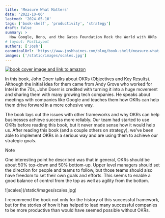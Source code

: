 ```yaml
---
title: 'Measure What Matters'
date: '2022-10-06'
lastmod: '2024-05-10'
tags: ['book-shelf', 'productivity', 'strategy']
draft: false
summary: >
  How Google, Bono, and the Gates Foundation Rock the World with OKRs
# layout: PostLayout
authors: ['Josh']
canonicalUrl: 'https://www.joshhaines.com/blog/book-shelf/measure-what-matters'
images: ['/static/images/scales.jpg']
---
```


<div className="mx-auto w-1/3">
  <a href="https://www.amazon.com/Measure-What-Matters-Simple-Drives/dp/024134848X">
    <img
      alt="book cover image and link to amazon"
      src="https://m.media-amazon.com/images/I/51GvpvcLStL._SY445_SX342_.jpg"
    />
  </a>
</div>

In this book, John Doerr talks about OKRs (Objectives and Key Results).
Although the initial idea for them came from Andy Grove
who worked for Intel in the 70s,
John Doerr is credited with turning it into a huge movement and sharing them with many growing tech companies.
He speaks about meetings with companies like Google
and teaches them how OKRs can help them drive forward in a more cohesive way.

The book lays out the issues with other frameworks and why OKRs can help businesses achieve success more reliably.
Our team had started to use OKRs before reading this book, but it never made sense how it would help us.
After reading this book (and a couple others on strategy),
we've been able to implement OKRs in a serious way
and are using them to achieve our strategic goals.

> [!Note]
> One interesting point he described was that in general, OKRs should be about 50% top-down and 50% bottom-up. Upper level managers should set the direction for people and teams to follow, but those teams should also have freedom to set their own goals and efforts. This seems to enable a good balance of control from the top as well as agility from the bottom.

<div className="-mx-2 flex flex-wrap justify-center overflow-hidden xl:-mx-2">
  <div className="my-1 w-full overflow-hidden px-2 xl:my-1 xl:w-1/2 xl:px-2">
    ![scales](/static/images/scales.jpg)
  </div>
</div>

I recommend the book not only for the history of this successful framework, but for the stories of how it has helped to lead many successful companies to be more productive than would have seemed possible without OKRs.
